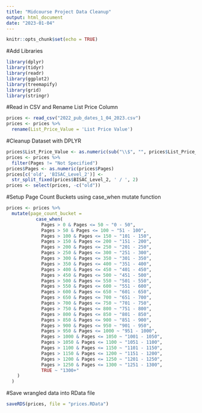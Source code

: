 ```yaml
---
title: "Midcourse Project Data Cleanup"
output: html_document
date: "2023-01-04"
---
```


```r
knitr::opts_chunk$set(echo = TRUE)
```

#Add Libraries
```r
library(dplyr)
library(tidyr)
library(readr)
library(ggplot2)
library(treemapify)
library(grid)
library(stringr)
```

#Read in CSV and Rename List Price Column
```r
prices <- read_csv("2022_pub_dates_1_04_2023.csv")
prices <- prices %>% 
  rename(List_Price_Value = 'List Price Value')
```

#Cleanup Dataset with DPLYR
```r
prices$List_Price_Value <- as.numeric(sub("\\$", "", prices$List_Price_Value))
prices <- prices %>% 
  filter(Pages != "Not Specified")
prices$Pages <- as.numeric(prices$Pages)
prices[c('old', 'BISAC_Level_2')] <- 
  str_split_fixed(prices$BISAC_Level_2, ' / ', 2)
prices <- select(prices, -c("old"))
```

#Setup Page Count Buckets using case_when mutate function
```r
prices <- prices %>%
  mutate(page_count_bucket = 
           case_when(
             Pages > 0 & Pages <= 50 ~ "0 - 50",
             Pages > 50 & Pages <= 100 ~ "51 - 100",
             Pages > 100 & Pages <= 150 ~ "101 - 150",
             Pages > 150 & Pages <= 200 ~ "151 - 200",
             Pages > 200 & Pages <= 250 ~ "201 - 250",
             Pages > 250 & Pages <= 300 ~ "251 - 300",
             Pages > 300 & Pages <= 350 ~ "301 - 350",
             Pages > 350 & Pages <= 400 ~ "351 - 400",
             Pages > 400 & Pages <= 450 ~ "401 - 450",
             Pages > 450 & Pages <= 500 ~ "451 - 500",
             Pages > 500 & Pages <= 550 ~ "501 - 550",
             Pages > 550 & Pages <= 600 ~ "551 - 600",
             Pages > 600 & Pages <= 650 ~ "601 - 650",
             Pages > 650 & Pages <= 700 ~ "651 - 700",
             Pages > 700 & Pages <= 750 ~ "701 - 750",
             Pages > 750 & Pages <= 800 ~ "751 - 800",
             Pages > 800 & Pages <= 850 ~ "801 - 850",
             Pages > 850 & Pages <= 900 ~ "851 - 900",
             Pages > 900 & Pages <= 950 ~ "901 - 950",
             Pages > 950 & Pages <= 1000 ~ "951 - 1000",
             Pages > 1000 & Pages <= 1050 ~ "1001 - 1050",
             Pages > 1050 & Pages <= 1100 ~ "1051 - 1100",
             Pages > 1100 & Pages <= 1150 ~ "1101 - 1150",
             Pages > 1150 & Pages <= 1200 ~ "1151 - 1200",
             Pages > 1200 & Pages <= 1250 ~ "1201 - 1250",
             Pages > 1250 & Pages <= 1300 ~ "1251 - 1300",
             TRUE ~ "1300+"
    )
  )
```

#Save wrangled data into RData file
```r
saveRDS(prices, file = "prices.RData")
```

